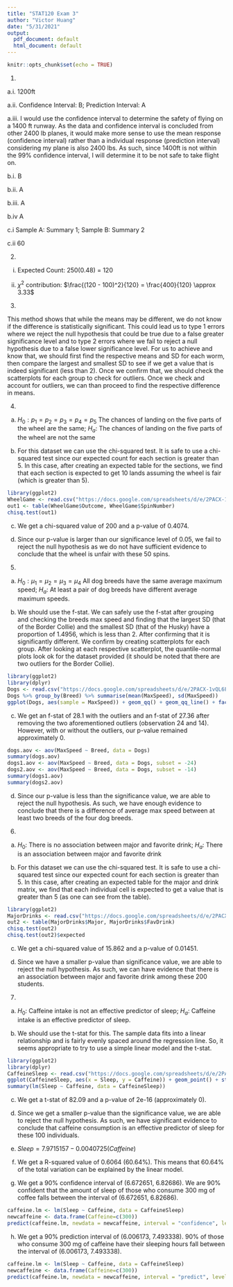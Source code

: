 ```yaml
---
title: "STAT120 Exam 3"
author: "Victor Huang"
date: "5/31/2021"
output:
  pdf_document: default
  html_document: default
---
```


```r
knitr::opts_chunk$set(echo = TRUE)
```

1.

a.i. 1200ft

a.ii. Confidence Interval: B; Prediction Interval: A

a.iii. I would use the confidence interval to determine the safety of flying on a 1400 ft runway. As the data and confidence interval is concluded from other 2400 lb planes, it would make more sense to use the mean response (confidence interval) rather than a individual response (prediction interval) considering my plane is also 2400 lbs. As such, since 1400ft is not within the 99% confidence interval, I will determine it to be not safe to take flight on.

b.i. B

b.ii. A

b.iii. A

b.iv A

c.i Sample A: Summary 1; Sample B: Summary 2

c.ii 60

2.

i. Expected Count: 250(0.48) = 120

ii. $\chi^2$ contribution: $\frac{(120 - 100)^2}{120} = \frac{400}{120} \approx 3.33$

3.

This method shows that while the means may be different, we do not know if the difference is statistically significant. This could lead us to type 1 errors where we reject the null hypothesis that could be true due to a false greater significance level and to type 2 errors where we fail to reject a null hypothesis due to a false lower significance level. For us to achieve and know that, we should first find the respective means and SD for each worm, then compare the largest and smallest SD to see if we get a value that is indeed significant (less than 2). Once we confirm that, we should check the scatterplots for each group to check for outliers. Once we check and account for outliers, we can than proceed to find the respective difference in means. 

4.

a. $H_{0}: p_{1} = p_{2} = p_{3} = p_{4} = p_{5}$ The chances of landing on the five parts of the wheel are the same; $H_{a}:$ The chances of landing on the five parts of the wheel are not the same

b. For this dataset we can use the chi-squared test. It is safe to use a chi-squared test since our expected count for each section is greater than 5. In this case, after creating an expected table for the sections, we find that each section is expected to get 10 lands assuming the wheel is fair (which is greater than 5).

```r
library(ggplot2)
WheelGame <- read.csv("https://docs.google.com/spreadsheets/d/e/2PACX-1vTqotSOjliBW0P0I76Q6VB7BWgMFUyxuaMrUMieJvQBUzF_aEpEiiZbC51KgBU-9TW5W5x1peVe18bA/pub?gid=134960246&single=true&output=csv")
out1 <- table(WheelGame$Outcome, WheelGame$SpinNumber)
chisq.test(out1)
```
c. We get a chi-squared value of 200 and a p-value of 0.4074.

d. Since our p-value is larger than our significance level of 0.05, we fail to reject the null hypothesis as we do not have sufficient evidence to conclude that the wheel is unfair with these 50 spins.

5.

a. $H_{0}: \mu_{1} = \mu_{2} = \mu_{3} = \mu_{4}$ All dog breeds have the same average maximum speed; $H_{a}:$ At least a pair of dog breeds have different average maximum speeds.

b. We should use the f-stat. We can safely use the f-stat after grouping and checking the breeds max speed and finding that the largest SD (that of the Border Collie) and the smallest SD (that of the Husky) have a proportion of 1.4956, which is less than 2. After confirming that it is significantly different. We confirm by creating scatterplots for each group. After looking at each respective scatterplot, the quantile-normal plots look ok for the dataset provided (it should be noted that there are two outliers for the Border Collie).

```r
library(ggplot2)
library(dplyr)
Dogs <- read.csv("https://docs.google.com/spreadsheets/d/e/2PACX-1vQL6FRLSwtBsRyarJ5ISRN5KRCJqkMiMitwimY3ucBlKOGp4ebopdfX2-tTc8eLZtmTpdM4idV_o7ix/pub?gid=1280263057&single=true&output=csv")
Dogs %>% group_by(Breed) %>% summarise(mean(MaxSpeed), sd(MaxSpeed))
ggplot(Dogs, aes(sample = MaxSpeed)) + geom_qq() + geom_qq_line() + facet_grid(. ~ Breed)
```

c. We get an f-stat of 28.1 with the outliers and an f-stat of 27.36 after removing the two aforementioned outliers (observation 24 and 14). However, with or without the outliers, our p-value remained approximately 0.
```r
dogs.aov <- aov(MaxSpeed ~ Breed, data = Dogs)
summary(dogs.aov)
dogs1.aov <- aov(MaxSpeed ~ Breed, data = Dogs, subset = -24)
dogs2.aov <- aov(MaxSpeed ~ Breed, data = Dogs, subset = -14)
summary(dogs1.aov)
summary(dogs2.aov)
```

d. Since our p-value is less than the significance value, we are able to reject the null hypothesis. As such, we have enough evidence to conclude that there is a difference of average max speed between at least two breeds of the four dog breeds.

6.

a. $H_{0}:$ There is no association between major and favorite drink; $H_{a}:$ There is an association between major and favorite drink

b. For this dataset we can use the chi-squared test. It is safe to use a chi-squared test since our expected count for each section is greater than 5. In this case, after creating an expected table for the major and drink matrix, we find that each individual cell is expected to get a value that is greater than 5 (as one can see from the table). 

```r
library(ggplot2)
MajorDrinks <- read.csv("https://docs.google.com/spreadsheets/d/e/2PACX-1vQVTkTF_6Z3_bMXLLrOunO4qODP2pW6xOnIbNT5u0M0pJgDpcrqxQkP0BDY_cTgs3UCXmObyZv24s8B/pub?gid=360398027&single=true&output=csv")
out2 <- table(MajorDrinks$Major, MajorDrinks$FavDrink)
chisq.test(out2)
chisq.test(out2)$expected
```

c. We get a chi-squared value of 15.862 and a p-value of 0.01451.

d. Since we have a smaller p-value than significance value, we are able to reject the null hypothesis. As such, we can have evidence that there is an association between major and favorite drink among these 200 students.

7.

a. $H_{0}:$ Caffeine intake is not an effective predictor of sleep; $H_{a}:$ Caffeine intake is an effective predictor of sleep.

b. We should use the t-stat for this. The sample data fits into a linear relationship and is fairly evenly spaced around the regression line. So, it seems appropriate to try to use a simple linear model and the t-stat.

```r
library(ggplot2)
library(dplyr)
CaffeineSleep <- read.csv("https://docs.google.com/spreadsheets/d/e/2PACX-1vQO5AQsuDSzPQ5ReVGwfBvlZZTFgxQOYYKlwm2j9UTMi2zko8rDpDdOc5zMGIZRiPb_SG4B7fxdWU-E/pub?gid=107079370&single=true&output=csv")
ggplot(CaffeineSleep, aes(x = Sleep, y = Caffeine)) + geom_point() + stat_smooth(method = "lm", se = FALSE)
summary(lm(Sleep ~ Caffeine, data = CaffeineSleep))
```

c. We get a t-stat of 82.09 and a p-value of 2e-16 (approximately 0).

d. Since we get a smaller p-value than the significance value, we are able to reject the null hypothesis. As such, we have significant evidence to conclude that caffeine consumption is an effective predictor of sleep for these 100 individuals.

e. $Sleep = 7.9715157 - 0.0040725(Caffeine)$

f. We get a R-squared value of 0.6064 (60.64%). This means that 60.64% of the total variation can be explained by the linear model.

g. We get a 90% confidence interval of (6.672651, 6.82686). We are 90% confident that the amount of sleep of those who consume 300 mg of coffee falls between the interval of (6.672651, 6.82686).

```r
caffeine.lm <- lm(Sleep ~ Caffeine, data = CaffeineSleep)
newcaffeine <- data.frame(Caffeine=c(300))
predict(caffeine.lm, newdata = newcaffeine, interval = "confidence", level = 0.90)
```

h. We get a 90% prediction interval of (6.006173, 7.493338). 90% of those who consume 300 mg of caffeine have their sleeping hours fall between the interval of (6.006173, 7.493338).

```r
caffeine.lm <- lm(Sleep ~ Caffeine, data = CaffeineSleep)
newcaffeine <- data.frame(Caffeine=c(300))
predict(caffeine.lm, newdata = newcaffeine, interval = "predict", level = 0.90)
```